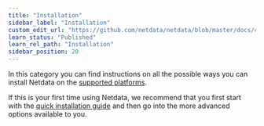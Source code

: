```yaml
---
title: "Installation"
sidebar_label: "Installation"
custom_edit_url: "https://github.com/netdata/netdata/blob/master/docs/category-overview-pages/installation-overview.md"
learn_status: "Published"
learn_rel_path: "Installation"
sidebar_position: 20
---
```


In this category you can find instructions on all the possible ways you can install Netdata on the
[supported platforms](/docs/nightly/installation/installation).

If this is your first time using Netdata, we recommend that you first start with the 
[quick installation guide](/docs/nightly/getting-started/install-netdata) and then 
go into the more advanced options available to you. 


